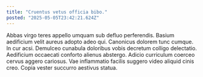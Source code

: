 ```yaml
---
title: "Cruentus vetus officia bibo."
posted: "2025-05-05T23:42:21.624Z"
---
```


Abbas virgo teres appello umquam sub defluo perferendis. Basium aedificium velit aureus adopto adeo qui. Canonicus dolorem tunc cumque.
In cur acsi. Demulceo cunabula doloribus vobis decretum colligo delectatio. Aedificium occaecati conforto alienus abstergo.
Adicio curriculum coerceo cervus aggero cariosus. Vae inflammatio facilis suggero video aliquid cinis creo. Copia vester succurro aestivus statua.
